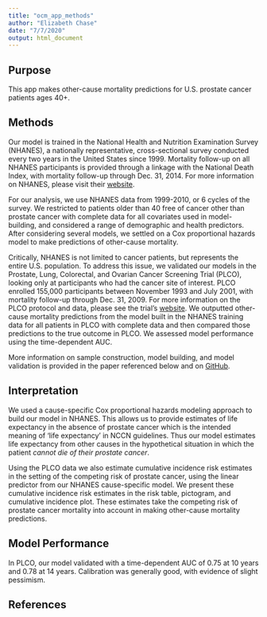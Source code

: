 ```yaml
---
title: "ocm_app_methods"
author: "Elizabeth Chase"
date: "7/7/2020"
output: html_document
---
```


## Purpose 

This app makes other-cause mortality predictions for U.S. prostate cancer patients ages 40+.

## Methods

Our model is trained in the National Health and Nutrition Examination Survey (NHANES), a nationally representative, cross-sectional survey conducted every two years in the United States since 1999. Mortality follow-up on all NHANES participants is provided through a linkage with the National Death Index, with mortality follow-up through Dec. 31, 2014. For more information on NHANES, please visit their [website](https://www.cdc.gov/nchs/nhanes/index.htm). 

For our analysis, we use NHANES data from 1999-2010, or 6 cycles of the survey. We restricted to patients older than 40 free of cancer other than prostate cancer with complete data for all covariates used in model-building, and considered a range of demographic and health predictors. After considering several models, we settled on a Cox proportional hazards model to make predictions of other-cause mortality. 

Critically, NHANES is not limited to cancer patients, but represents the entire U.S. population. To address this issue, we validated our models in the Prostate, Lung, Colorectal, and Ovarian Cancer Screening Trial (PLCO), looking only at participants who had the cancer site of interest. PLCO enrolled 155,000 participants between November 1993 and July 2001, with mortality follow-up through Dec. 31, 2009. For more information on the PLCO protocol and data, please see the trial’s [website](https://prevention.cancer.gov/major-programs/prostate-lung-colorectal-and-ovarian-cancer-screening-trial). We outputted other-cause mortality predictions from the model built in the NHANES training data for all patients in PLCO with complete data and then compared those predictions to the true outcome in PLCO. We assessed model performance using the time-dependent AUC. 

More information on sample construction,  model building, and model validation is provided in the paper referenced below and on [GitHub](https://github.com/elizabethchase/OtherCauseCancer).

## Interpretation

We used a cause-specific Cox proportional hazards modeling approach to build our model in NHANES. This allows us to provide estimates of life expectancy in the absence of prostate cancer which is the intended meaning of 'life expectancy' in NCCN guidelines. Thus our model estimates life expectancy from other causes in the hypothetical situation in which the patient *cannot die of their prostate cancer*. 

Using the PLCO data we also estimate cumulative incidence risk estimates in the setting of the competing risk of prostate cancer, using the linear predictor from our NHANES cause-specific model. We present these cumulative incidence risk estimates in the risk table, pictogram, and cumulative incidence plot. These estimates take the competing risk of prostate cancer mortality into account in making other-cause mortality predictions.

## Model Performance

In PLCO, our model validated with a time-dependent AUC of 0.75 at 10 years and 0.78 at 14 years. Calibration was generally good, with evidence of slight pessimism. 

## References
